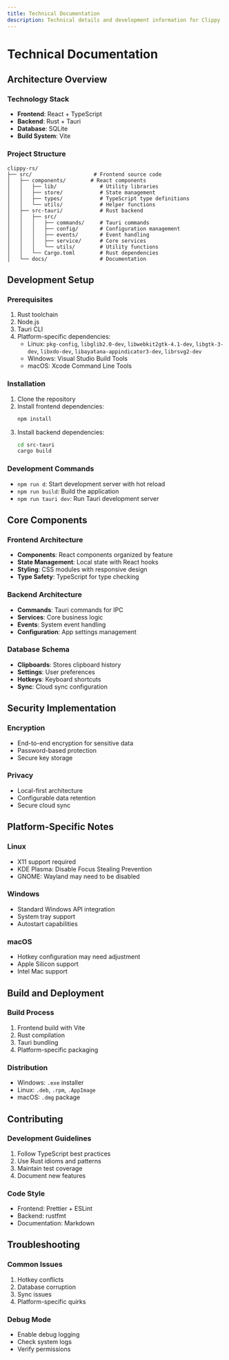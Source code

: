 ```yaml
---
title: Technical Documentation
description: Technical details and development information for Clippy
---
```


# Technical Documentation

## Architecture Overview

### Technology Stack

- **Frontend**: React + TypeScript
- **Backend**: Rust + Tauri
- **Database**: SQLite
- **Build System**: Vite

### Project Structure

```
clippy-rs/
├── src/                    # Frontend source code
│   ├── components/        # React components
│   │   ├── lib/              # Utility libraries
│   │   ├── store/            # State management
│   │   ├── types/            # TypeScript type definitions
│   │   └── utils/            # Helper functions
│   ├── src-tauri/            # Rust backend
│   │   ├── src/
│   │   │   ├── commands/     # Tauri commands
│   │   │   ├── config/       # Configuration management
│   │   │   ├── events/       # Event handling
│   │   │   ├── service/      # Core services
│   │   │   └── utils/        # Utility functions
│   │   └── Cargo.toml        # Rust dependencies
│   └── docs/                 # Documentation
```

## Development Setup

### Prerequisites

1. Rust toolchain
2. Node.js
3. Tauri CLI
4. Platform-specific dependencies:
   - Linux: `pkg-config`, `libglib2.0-dev`, `libwebkit2gtk-4.1-dev`, `libgtk-3-dev`, `libxdo-dev`, `libayatana-appindicator3-dev`, `librsvg2-dev`
   - Windows: Visual Studio Build Tools
   - macOS: Xcode Command Line Tools

### Installation

1. Clone the repository
2. Install frontend dependencies:
   ```bash
   npm install
   ```
3. Install backend dependencies:
   ```bash
   cd src-tauri
   cargo build
   ```

### Development Commands

- `npm run d`: Start development server with hot reload
- `npm run build`: Build the application
- `npm run tauri dev`: Run Tauri development server

## Core Components

### Frontend Architecture

- **Components**: React components organized by feature
- **State Management**: Local state with React hooks
- **Styling**: CSS modules with responsive design
- **Type Safety**: TypeScript for type checking

### Backend Architecture

- **Commands**: Tauri commands for IPC
- **Services**: Core business logic
- **Events**: System event handling
- **Configuration**: App settings management

### Database Schema

- **Clipboards**: Stores clipboard history
- **Settings**: User preferences
- **Hotkeys**: Keyboard shortcuts
- **Sync**: Cloud sync configuration

## Security Implementation

### Encryption

- End-to-end encryption for sensitive data
- Password-based protection
- Secure key storage

### Privacy

- Local-first architecture
- Configurable data retention
- Secure cloud sync

## Platform-Specific Notes

### Linux

- X11 support required
- KDE Plasma: Disable Focus Stealing Prevention
- GNOME: Wayland may need to be disabled

### Windows

- Standard Windows API integration
- System tray support
- Autostart capabilities

### macOS

- Hotkey configuration may need adjustment
- Apple Silicon support
- Intel Mac support

## Build and Deployment

### Build Process

1. Frontend build with Vite
2. Rust compilation
3. Tauri bundling
4. Platform-specific packaging

### Distribution

- Windows: `.exe` installer
- Linux: `.deb`, `.rpm`, `.AppImage`
- macOS: `.dmg` package

## Contributing

### Development Guidelines

1. Follow TypeScript best practices
2. Use Rust idioms and patterns
3. Maintain test coverage
4. Document new features

### Code Style

- Frontend: Prettier + ESLint
- Backend: rustfmt
- Documentation: Markdown

## Troubleshooting

### Common Issues

1. Hotkey conflicts
2. Database corruption
3. Sync issues
4. Platform-specific quirks

### Debug Mode

- Enable debug logging
- Check system logs
- Verify permissions
